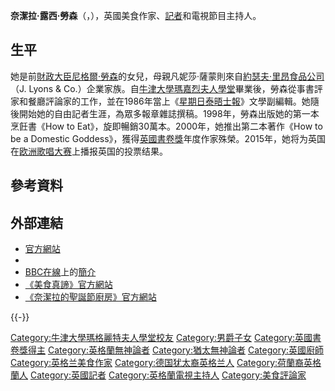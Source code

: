 {{noteTA
|T = zh-cn:奈洁拉·劳森; zh-sg:奈洁拉·劳森; zh-tw:奈潔拉·勞森; zh-hk:妮琪拉·羅遜;
|1 = zh-cn:奈洁拉; zh-sg:奈洁拉; zh-tw:奈潔拉; zh-hk:妮琪拉;
|2 = zh-cn:劳森; zh-sg:劳森; zh-tw:勞森; zh-hk:羅遜;
}}
{{Infobox person
| 前綴尊稱   =  [[尊敬的|尊敬的]]
|name             = 奈潔拉·勞森
|full name        = 奈潔拉·露西·勞森
|image            = Nigella Lawson in Manilla - 2017 (29946044613) (cropped).jpg
|caption          = 勞森在2017年
|birth_name       = Nigella Lucy Lawson
|birth_date       = {{birth date and age|df=yes|1960|01|6}}<ref>{{cite web |author=Pesce, Nicole Lyn |url=http://www.nydailynews.com/gossip/2008/01/06/2008-01-06_celebrity_milestones_this_week.html |title=Celebrity milestones this week |work=''[[紐約每日新聞|Daily News]]'' |date=2008-01-05 |accessdate=2008-07-25 |archive-date=2011-01-03 |archive-url=https://web.archive.org/web/20110103184951/http://www.nydailynews.com/gossip/2008/01/06/2008-01-06_celebrity_milestones_this_week.html |dead-url=yes }}</ref>
|birth_place      = {{UK}}[[倫敦|倫敦]]
|residence        = [[英格蘭|英格蘭]][[倫敦|倫敦]][[切爾西_(倫敦)|切爾西]]
|nationality      = 
|ethnicity        = 
|other_names      = 
|known_for        = 電視節目、烹飪
|education        = [[中世紀|中世紀]]和[[現代語言|現代語言]]碩士
|alma_mater       = [[牛津大學|牛津大學]][[牛津大學瑪嘉烈夫人學堂|瑪嘉烈夫人學堂]]
|employer         = [[BBC|BBC]]（目前）<br>[[Channel_4|Channel 4]]、[[ITV|ITV]]（以前）
|occupation       = 美食作家、[[記者|記者]]、電視節目主持人
|years_active     = 1983年至今
|television       =  
|home_town        = {{UK}}倫敦
|salary           = 
|networth         = 1500萬[[英鎊|英鎊]]
|height           = 5呎7吋（170公分）
|weight           = 
|religion         = 
|spouse           = {{marriage|[[約翰·戴蒙|約翰·戴蒙]]|1992|2001}}<br>{{marriage|[[查爾斯·薩奇|查爾斯·薩奇]]|2003|2013}}
|partner          =         
|children         = 科西瑪、布魯諾
|parents          = [[尼格爾·勞森|勞森男爵尼格爾·勞森]]<br>艾耶爾爵士夫人 凡妮莎·薩蒙（歿）
|relations        = [[多米尼克·勞森|多米尼克·勞森]]（兄長）<br>[[艾爾弗雷德·朱爾斯·艾耶爾|艾爾弗雷德·艾耶爾]]（母親的鰥夫，歿）<br>[[羅莎·蒙克頓|羅莎·蒙克頓]]（[[妯娌|妯娌]]）
|callsign         = 
|signature        = 
|website          = [http://www.nigella.com www.nigella.com]
|footnotes        =  
}}
'''奈潔拉·露西·勞森'''（{{lang-en|Nigella Lucy Lawson}}，{{bd|1960年|1月6日}}），英國美食作家、[[記者|記者]]和電視節目主持人。

==生平==
她是前[[財政大臣_(英國)|財政大臣]][[尼格爾·勞森|尼格爾·勞森]]的女兒，母親凡妮莎·薩蒙則來自[[約瑟夫·里昂食品公司|約瑟夫·里昂食品公司]]（J. Lyons & Co.）企業家族。自[[牛津大學瑪嘉烈夫人學堂|牛津大學瑪嘉烈夫人學堂]]畢業後，勞森從事書評家和餐廳評論家的工作，並在1986年當上《[[星期日泰晤士報|星期日泰晤士報]]》文學副編輯。她隨後開始她的自由記者生涯，為眾多報章雜誌撰稿。1998年，勞森出版她的第一本烹飪書《How to Eat》，旋即暢銷30萬本。2000年，她推出第二本著作《How to be a Domestic Goddess》，獲得[[英國書卷獎|英國書卷獎]]年度作家殊榮。2015年，她将为英国在[[2015年欧洲歌唱大赛|欧洲歌唱大赛]]上播报英国的投票结果。

== 參考資料 ==
{{reflist}}

== 外部連結 ==
{{stack begin}}
{{Commons category|Nigella Lawson}}
{{Wikiquote|奈潔拉·勞森}}
{{stack end}}
*[http://www.nigella.com/ 官方網站]{{Wayback|url=http://www.nigella.com/ |date=20110718155232 }}
*{{imdb name|id=0991861}}
*[[BBC在線|BBC在線]]上的[http://www.bbc.co.uk/topics/nigella_lawson 簡介]{{Wayback|url=http://www.bbc.co.uk/topics/nigella_lawson |date=20090424072706 }}
*[http://www.bbc.co.uk/food/tv_and_radio/nigellaexpress_index.shtml 《美食真諦》官方網站]{{Wayback|url=http://www.bbc.co.uk/food/tv_and_radio/nigellaexpress_index.shtml |date=20100111143743 }}
*[http://www.bbc.co.uk/food/christmas/nigella_index.shtml 《奈潔拉的聖誕節廚房》官方網站]{{Wayback|url=http://www.bbc.co.uk/food/christmas/nigella_index.shtml |date=20090108013942 }}

{{-}}
{{Authority control}}
{{DEFAULTSORT:Lawson, Nigella}}

[[Category:牛津大學瑪格麗特夫人學堂校友|Category:牛津大學瑪格麗特夫人學堂校友]]
[[Category:男爵子女|Category:男爵子女]]
[[Category:英國書卷獎得主|Category:英國書卷獎得主]]
[[Category:英格蘭無神論者|Category:英格蘭無神論者]]
[[Category:猶太無神論者|Category:猶太無神論者]]
[[Category:英國廚師|Category:英國廚師]]
[[Category:英格兰美食作家|Category:英格兰美食作家]]
[[Category:德国犹太裔英格兰人|Category:德国犹太裔英格兰人]]
[[Category:荷蘭裔英格蘭人|Category:荷蘭裔英格蘭人]]
[[Category:英國記者|Category:英國記者]]
[[Category:英格蘭電視主持人|Category:英格蘭電視主持人]]
[[Category:美食評論家|Category:美食評論家]]
